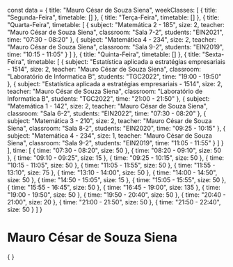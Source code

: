 const data = {
  title: "Mauro César de Souza Siena",
  weekClasses: [
    {
      title: "Segunda-Feira",
      timetable: []
    },
    {
      title: "Terça-Feira",
      timetable: []
    },
    {
      title: "Quarta-Feira",
      timetable: [
        {
          subject: "Matemática 2 - 185",
          size: 2,
          teacher: "Mauro César de Souza Siena",
          classroom: "Sala 7-2",
          students: "EIN2021",
          time: "07:30 - 08:20"
        },
        {
          subject: "Matemática 4 - 234",
          size: 2,
          teacher: "Mauro César de Souza Siena",
          classroom: "Sala 9-2",
          students: "EIN2019",
          time: "10:15 - 11:05"
        }
      ]
    },
    {
      title: "Quinta-Feira",
      timetable: []
    },
    {
      title: "Sexta-Feira",
      timetable: [
        {
          subject: "Estatística aplicada a estratégias empresariais - 1514",
          size: 2,
          teacher: "Mauro César de Souza Siena",
          classroom: "Laboratório de Informatica B",
          students: "TGC2022",
          time: "19:00 - 19:50"
        },
        {
          subject: "Estatística aplicada a estratégias empresariais - 1514",
          size: 2,
          teacher: "Mauro César de Souza Siena",
          classroom: "Laboratório de Informatica B",
          students: "TGC2022",
          time: "21:00 - 21:50"
        },
        {
          subject: "Matemática 1 - 142",
          size: 2,
          teacher: "Mauro César de Souza Siena",
          classroom: "Sala 6-2",
          students: "EIN2022",
          time: "07:30 - 08:20"
        },
        {
          subject: "Matemática 3 - 210",
          size: 2,
          teacher: "Mauro César de Souza Siena",
          classroom: "Sala 8-2",
          students: "EIN2020",
          time: "09:25 - 10:15"
        },
        {
          subject: "Matemática 4 - 234",
          size: 1,
          teacher: "Mauro César de Souza Siena",
          classroom: "Sala 9-2",
          students: "EIN2019",
          time: "11:05 - 11:55"
        }
      ]
    }
  ],
  time: [
    {
      time: "07:30 - 08:20",
      size: 50
    },
    {
      time: "08:20 - 09:10",
      size: 50
    },
    {
      time: "09:10 - 09:25",
      size: 15
    },
    {
      time: "09:25 - 10:15",
      size: 50
    },
    {
      time: "10:15 - 11:05",
      size: 50
    },
    {
      time: "11:05 - 11:55",
      size: 50
    },
    {
      time: "11:55 - 13:10",
      size: 75
    },
    {
      time: "13:10 - 14:00",
      size: 50
    },
    {
      time: "14:00 - 14:50",
      size: 50
    },
    {
      time: "14:50 - 15:05",
      size: 15
    },
    {
      time: "15:05 - 15:55",
      size: 50
    },
    {
      time: "15:55 - 16:45",
      size: 50
    },
    {
      time: "16:45 - 19:00",
      size: 135
    },
    {
      time: "19:00 - 19:50",
      size: 50
    },
    {
      time: "19:50 - 20:40",
      size: 50
    },
    {
      time: "20:40 - 21:00",
      size: 20
    },
    {
      time: "21:00 - 21:50",
      size: 50
    },
    {
      time: "21:50 - 22:40",
      size: 50
    }
  ]
}

# Mauro César de Souza Siena

<div>
    {
        <Grid
            title={data.title} 
            weekClasses={data.weekClasses} 
            time={data.time}
        />
    }
</div>